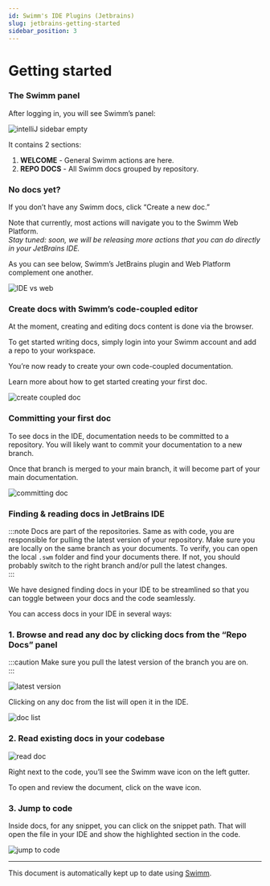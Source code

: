 ```yaml
---
id: Swimm's IDE Plugins (Jetbrains)
slug: jetbrains-getting-started
sidebar_position: 3
---
```




# Getting started

<ReactPlayer url="https://www.youtube.com/watch?v=TUY4trvsS2A" />

### The Swimm panel

After logging in, you will see Swimm’s panel:

![intelliJ sidebar empty](../../../static/img/intellij_sidebar_empty.png)

It contains 2 sections:

1.  **WELCOME** - General Swimm actions are here.
2.  **REPO DOCS** - All Swimm docs grouped by repository.

### No docs yet?

If you don’t have any Swimm docs, click “Create a new doc.”<br/>

Note that currently, most actions will navigate you to the Swimm Web Platform.<br/>
_Stay tuned: soon, we will be releasing more actions that you can do directly in your JetBrains IDE._<br/>

As you can see below, Swimm’s JetBrains plugin and Web Platform complement one another.

![IDE vs web](../../../static/img/VSCODE3.png)

### Create docs with Swimm’s code-coupled editor

At the moment, creating and editing docs content is done via the browser.<br/>

To get started writing docs, simply login into your Swimm account and add a repo to your workspace.<br/>

You’re now ready to create your own code-coupled documentation.

Learn more about <Link to="https://docs.swimm.io/getting-started-guide/creating-a-doc/">how to get started creating your first doc.</Link>

![create coupled doc](../../../static/img/VSCODE4.png)

### Committing your first doc

To see docs in the IDE, documentation needs to be committed to a repository. You will likely want to commit your documentation to a new branch.

Once that branch is merged to your main branch, it will become part of your main documentation.

![committing doc](../../../static/img/VSCODE5.png)

### Finding & reading docs in JetBrains IDE

:::note
Docs are part of the repositories. Same as with code, you are responsible for pulling the latest version of your repository. Make sure you are locally on the same branch as your documents. To verify, you can open the local `.swm` folder and find your documents there. If not, you should probably switch to the right branch and/or pull the latest changes.<br/>
:::

We have designed finding docs in your IDE to be streamlined so that you can toggle between your docs and the code seamlessly.

You can access docs in your IDE in several ways:

### 1\. Browse and read any doc by clicking docs from the “Repo Docs” panel

:::caution
Make sure you pull the latest version of the branch you are on.<br/>
:::

![latest version](../../../static/img/intellij_sidebar_description.png)

Clicking on any doc from the list will open it in the IDE.

![doc list](../../../static/img/intellij_swimm_doc_anatomy.png)

### 2\. Read existing docs in your codebase

![read doc](../../../static/img/intellij_wave_1.png)

Right next to the code, you’ll see the Swimm wave icon on the left gutter.

To open and review the document, click on the wave icon.

### 3\. Jump to code

Inside docs, for any snippet, you can click on the snippet path. That will open the file in your IDE and show the highlighted section in the code.

![jump to code](../../../static/img/intellij_from_doc_to_code.png)

---

This document is automatically kept up to date using [Swimm](https://swimm.io).
